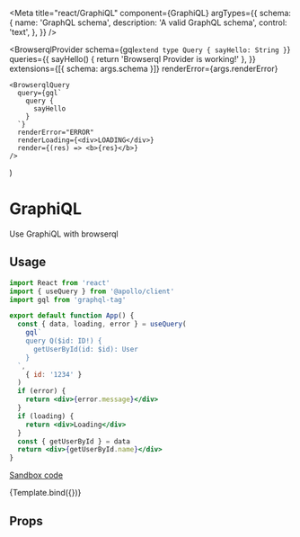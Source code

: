 
<Meta
  title="react/GraphiQL"
  component={GraphiQL}
  argTypes={{
    schema: {
      name: 'GraphQL schema',
      description: 'A valid GraphQL schema',
      control: 'text',
    },
  }}
/>

  <BrowserqlProvider
    schema={gql`
      extend type Query {
        sayHello: String
      }
    `}
    queries={{
      sayHello() {
        return 'Browserql Provider is working!'
      },
    }}
    extensions={[{ schema: args.schema }]}
    renderError={args.renderError}
  >
    <BrowserqlQuery
      query={gql`
        query {
          sayHello
        }
      `}
      renderError="ERROR"
      renderLoading={<div>LOADING</div>}
      render={(res) => <b>{res}</b>}
    />
  </BrowserqlProvider>
)

# GraphiQL

Use GraphiQL with browserql

## Usage

```jsx
import React from 'react'
import { useQuery } from '@apollo/client'
import gql from 'graphql-tag'

export default function App() {
  const { data, loading, error } = useQuery(
    gql`
    query Q($id: ID!) {
      getUserById(id: $id): User
    }
  `,
    { id: '1234' }
  )
  if (error) {
    return <div>{error.message}</div>
  }
  if (loading) {
    return <div>Loading</div>
  }
  const { getUserById } = data
  return <div>{getUserById.name}</div>
}
```

[Sandbox code](https://codesandbox.io/s/browserql-react-provider-znovb)

<Canvas withToolbar className="code-in-ss">
  <Story
    name="Example"
    args={{
      schema: `
        type Foo {
          id: ID!
        }
      `,
    }}
  >
    {Template.bind({})}
  </Story>
</Canvas>

## Props

<ArgsTable of={GraphiQL} />
